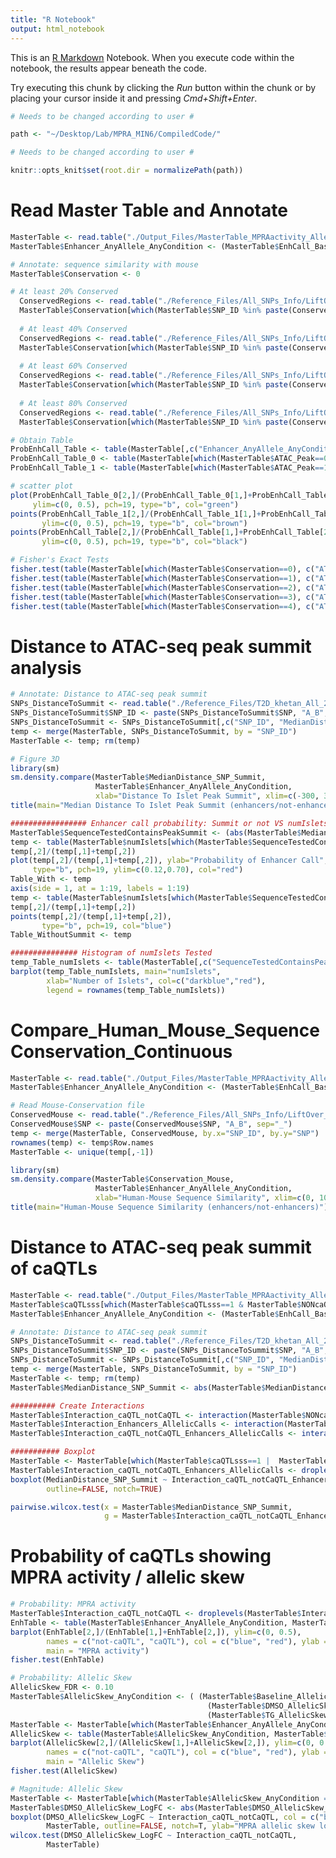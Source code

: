```yaml
---
title: "R Notebook"
output: html_notebook
---
```


This is an [R Markdown](http://rmarkdown.rstudio.com) Notebook. When you execute code within the notebook, the results appear beneath the code. 

Try executing this chunk by clicking the *Run* button within the chunk or by placing your cursor inside it and pressing *Cmd+Shift+Enter*. 

```r
# Needs to be changed according to user #

path <- "~/Desktop/Lab/MPRA_MIN6/CompiledCode/"

# Needs to be changed according to user #
```


```r
knitr::opts_knit$set(root.dir = normalizePath(path)) 
```


# Read Master Table and Annotate
```r
MasterTable <- read.table("./Output_Files/MasterTable_MPRAactivity_AllelicSkew_AllConditions.txt", header = T)
MasterTable$Enhancer_AnyAllele_AnyCondition <- (MasterTable$EnhCall_Baseline_REF==1 | MasterTable$EnhCall_Baseline_ALT==1 | MasterTable$EnhCall_DMSO_REF==1 | MasterTable$EnhCall_DMSO_ALT==1 | MasterTable$EnhCall_TG_REF==1 | MasterTable$EnhCall_TG_ALT==1)*1

# Annotate: sequence similarity with mouse
MasterTable$Conservation <- 0

# At least 20% Conserved
  ConservedRegions <- read.table("./Reference_Files/All_SNPs_Info/LiftOver_MammalianSpecies/Human_to_Mouse/MPRA_Loci_hg19_to_mm9_Mapped_.20_Multiple.bed", header=F)[,4]
  MasterTable$Conservation[which(MasterTable$SNP_ID %in% paste(ConservedRegions, "A_B", sep="_"))] <- 1
  
  # At least 40% Conserved
  ConservedRegions <- read.table("./Reference_Files/All_SNPs_Info/LiftOver_MammalianSpecies/Human_to_Mouse/MPRA_Loci_hg19_to_mm9_Mapped_.40_Multiple.bed", header=F)[,4]
  MasterTable$Conservation[which(MasterTable$SNP_ID %in% paste(ConservedRegions, "A_B", sep="_"))] <- 2
  
  # At least 60% Conserved
  ConservedRegions <- read.table("./Reference_Files/All_SNPs_Info/LiftOver_MammalianSpecies/Human_to_Mouse/MPRA_Loci_hg19_to_mm9_Mapped_.60_Multiple.bed", header=F)[,4]
  MasterTable$Conservation[which(MasterTable$SNP_ID %in% paste(ConservedRegions, "A_B", sep="_"))] <- 3
  
  # At least 80% Conserved
  ConservedRegions <- read.table("./Reference_Files/All_SNPs_Info/LiftOver_MammalianSpecies/Human_to_Mouse/MPRA_Loci_hg19_to_mm9_Mapped_.80_Multiple.bed", header=F)[,4]
  MasterTable$Conservation[which(MasterTable$SNP_ID %in% paste(ConservedRegions, "A_B", sep="_"))] <- 4 

# Obtain Table
ProbEnhCall_Table <- table(MasterTable[,c("Enhancer_AnyAllele_AnyCondition", "Conservation")])
ProbEnhCall_Table_0 <- table(MasterTable[which(MasterTable$ATAC_Peak==0),c("Enhancer_AnyAllele_AnyCondition", "Conservation")])
ProbEnhCall_Table_1 <- table(MasterTable[which(MasterTable$ATAC_Peak==1),c("Enhancer_AnyAllele_AnyCondition", "Conservation")])

# scatter plot
plot(ProbEnhCall_Table_0[2,]/(ProbEnhCall_Table_0[1,]+ProbEnhCall_Table_0[2,]), xlab="Sequence Conservation", ylab="Probability of enhancer call", 
     ylim=c(0, 0.5), pch=19, type="b", col="green")
points(ProbEnhCall_Table_1[2,]/(ProbEnhCall_Table_1[1,]+ProbEnhCall_Table_1[2,]), 
       ylim=c(0, 0.5), pch=19, type="b", col="brown")
points(ProbEnhCall_Table[2,]/(ProbEnhCall_Table[1,]+ProbEnhCall_Table[2,]), 
       ylim=c(0, 0.5), pch=19, type="b", col="black")

# Fisher's Exact Tests
fisher.test(table(MasterTable[which(MasterTable$Conservation==0), c("ATAC_Peak", "Enhancer_AnyAllele_AnyCondition")]))
fisher.test(table(MasterTable[which(MasterTable$Conservation==1), c("ATAC_Peak", "Enhancer_AnyAllele_AnyCondition")]))
fisher.test(table(MasterTable[which(MasterTable$Conservation==2), c("ATAC_Peak", "Enhancer_AnyAllele_AnyCondition")]))
fisher.test(table(MasterTable[which(MasterTable$Conservation==3), c("ATAC_Peak", "Enhancer_AnyAllele_AnyCondition")]))
fisher.test(table(MasterTable[which(MasterTable$Conservation==4), c("ATAC_Peak", "Enhancer_AnyAllele_AnyCondition")]))
```

# Distance to ATAC-seq peak summit analysis
```r
# Annotate: Distance to ATAC-seq peak summit
SNPs_DistanceToSummit <- read.table("./Reference_Files/T2D_khetan_All_20180111.asi.probes.Sequence.SnpID.CHR.START_DistanceToSummit_ConsensusPeakCoordinates.txt", header = T)
SNPs_DistanceToSummit$SNP_ID <- paste(SNPs_DistanceToSummit$SNP, "A_B", sep = "_")
SNPs_DistanceToSummit <- SNPs_DistanceToSummit[,c("SNP_ID", "MedianDistance_SNP_Summit", "numIslets")]
temp <- merge(MasterTable, SNPs_DistanceToSummit, by = "SNP_ID")
MasterTable <- temp; rm(temp)

# Figure 3D
library(sm)
sm.density.compare(MasterTable$MedianDistance_SNP_Summit, 
                   MasterTable$Enhancer_AnyAllele_AnyCondition,
                   xlab="Distance To Islet Peak Summit", xlim=c(-300, 300), model="equal")
title(main="Median Distance To Islet Peak Summit (enhancers/not-enhancers)")

################# Enhancer call probability: Summit or not VS numIslets: Figure 3E
MasterTable$SequenceTestedContainsPeakSummit <- (abs(MasterTable$MedianDistance_SNP_Summit)<100)*1
temp <- table(MasterTable$numIslets[which(MasterTable$SequenceTestedContainsPeakSummit==1)], MasterTable$Enhancer_AnyAllele_AnyCondition[which(MasterTable$SequenceTestedContainsPeakSummit==1)])
temp[,2]/(temp[,1]+temp[,2])
plot(temp[,2]/(temp[,1]+temp[,2]), ylab="Probability of Enhancer Call", xlim = c(1,19),
     type="b", pch=19, ylim=c(0.12,0.70), col="red")
Table_With <- temp
axis(side = 1, at = 1:19, labels = 1:19)
temp <- table(MasterTable$numIslets[which(MasterTable$SequenceTestedContainsPeakSummit==0)], MasterTable$Enhancer_AnyAllele_AnyCondition[which(MasterTable$SequenceTestedContainsPeakSummit==0)])
temp[,2]/(temp[,1]+temp[,2])
points(temp[,2]/(temp[,1]+temp[,2]), 
       type="b", pch=19, col="blue")
Table_WithoutSummit <- temp

############### Histogram of numIslets Tested
temp_Table_numIslets <- table(MasterTable[,c("SequenceTestedContainsPeakSummit", "numIslets")])
barplot(temp_Table_numIslets, main="numIslets",
        xlab="Number of Islets", col=c("darkblue","red"),
        legend = rownames(temp_Table_numIslets))
```


# Compare_Human_Mouse_SequenceConservation_Continuous
```r
MasterTable <- read.table("./Output_Files/MasterTable_MPRAactivity_AllelicSkew_AllConditions.txt", header = T)
MasterTable$Enhancer_AnyAllele_AnyCondition <- (MasterTable$EnhCall_Baseline_REF==1 | MasterTable$EnhCall_Baseline_ALT==1 | MasterTable$EnhCall_DMSO_REF==1 | MasterTable$EnhCall_DMSO_ALT==1 | MasterTable$EnhCall_TG_REF==1 | MasterTable$EnhCall_TG_ALT==1)*1

# Read Mouse-Conservation file
ConservedMouse <- read.table("./Reference_Files/All_SNPs_Info/LiftOver_MammalianSpecies/Human_to_Mouse/MPRA_Loci_Conservation_Mouse.bed", header=T)
ConservedMouse$SNP <- paste(ConservedMouse$SNP, "A_B", sep="_")
temp <- merge(MasterTable, ConservedMouse, by.x="SNP_ID", by.y="SNP")
rownames(temp) <- temp$Row.names
MasterTable <- unique(temp[,-1])

library(sm)
sm.density.compare(MasterTable$Conservation_Mouse, 
                   MasterTable$Enhancer_AnyAllele_AnyCondition,
                   xlab="Human-Mouse Sequence Similarity", xlim=c(0, 100), model="equal")
title(main="Human-Mouse Sequence Similarity (enhancers/not-enhancers)")

```


# Distance to ATAC-seq peak summit of caQTLs
```r
MasterTable <- read.table("./Output_Files/MasterTable_MPRAactivity_AllelicSkew_AllConditions.txt", header = T)
MasterTable$caQTLsss[which(MasterTable$caQTLsss==1 & MasterTable$NONcaQTs==1)] <- 0
MasterTable$Enhancer_AnyAllele_AnyCondition <- (MasterTable$EnhCall_Baseline_REF==1 | MasterTable$EnhCall_Baseline_ALT==1 | MasterTable$EnhCall_DMSO_REF==1 | MasterTable$EnhCall_DMSO_ALT==1 | MasterTable$EnhCall_TG_REF==1 | MasterTable$EnhCall_TG_ALT==1)*1

# Annotate: Distance to ATAC-seq peak summit
SNPs_DistanceToSummit <- read.table("./Reference_Files/T2D_khetan_All_20180111.asi.probes.Sequence.SnpID.CHR.START_DistanceToSummit_ConsensusPeakCoordinates.txt", header = T)
SNPs_DistanceToSummit$SNP_ID <- paste(SNPs_DistanceToSummit$SNP, "A_B", sep = "_")
SNPs_DistanceToSummit <- SNPs_DistanceToSummit[,c("SNP_ID", "MedianDistance_SNP_Summit", "numIslets")]
temp <- merge(MasterTable, SNPs_DistanceToSummit, by = "SNP_ID")
MasterTable <- temp; rm(temp)
MasterTable$MedianDistance_SNP_Summit <- abs(MasterTable$MedianDistance_SNP_Summit)

########## Create Interactions
MasterTable$Interaction_caQTL_notCaQTL <- interaction(MasterTable$NONcaQTs, MasterTable$caQTLsss)
MasterTable$Interaction_Enhancers_AllelicCalls <- interaction(MasterTable$Enhancer_AnyAllele_AnyCondition)
MasterTable$Interaction_caQTL_notCaQTL_Enhancers_AllelicCalls <- interaction(MasterTable$Interaction_caQTL_notCaQTL, MasterTable$Interaction_Enhancers_AllelicCalls)

########### Boxplot
MasterTable <- MasterTable[which(MasterTable$caQTLsss==1 |  MasterTable$NONcaQTs==1),]
MasterTable$Interaction_caQTL_notCaQTL_Enhancers_AllelicCalls <- droplevels(MasterTable$Interaction_caQTL_notCaQTL_Enhancers_AllelicCalls)
boxplot(MedianDistance_SNP_Summit ~ Interaction_caQTL_notCaQTL_Enhancers_AllelicCalls, data=MasterTable, 
        outline=FALSE, notch=TRUE)

pairwise.wilcox.test(x = MasterTable$MedianDistance_SNP_Summit, 
                     g = MasterTable$Interaction_caQTL_notCaQTL_Enhancers_AllelicCalls, p.adjust.method="bonferroni")
```

# Probability of caQTLs showing MPRA activity / allelic skew 
```r
# Probability: MPRA activity
MasterTable$Interaction_caQTL_notCaQTL <- droplevels(MasterTable$Interaction_caQTL_notCaQTL)
EnhTable <- table(MasterTable$Enhancer_AnyAllele_AnyCondition, MasterTable$Interaction_caQTL_notCaQTL)
barplot(EnhTable[2,]/(EnhTable[1,]+EnhTable[2,]), ylim=c(0, 0.5),
        names = c("not-caQTL", "caQTL"), col = c("blue", "red"), ylab = "Probability of MPRA activity",
        main = "MPRA activity")
fisher.test(EnhTable)

# Probability: Allelic Skew
AllelicSkew_FDR <- 0.10
MasterTable$AllelicSkew_AnyCondition <- ( (MasterTable$Baseline_AllelicSkew_p.adj < AllelicSkew_FDR & MasterTable$Baseline_AllelicSkew_p.adj >0) | 
                                            (MasterTable$DMSO_AllelicSkew_p.adj < AllelicSkew_FDR & MasterTable$DMSO_AllelicSkew_p.adj > 0) | 
                                            (MasterTable$TG_AllelicSkew_p.adj < AllelicSkew_FDR & MasterTable$TG_AllelicSkew_p.adj > 0) )*1
MasterTable <- MasterTable[which(MasterTable$Enhancer_AnyAllele_AnyCondition==1),]
AllelicSkew <- table(MasterTable$AllelicSkew_AnyCondition, MasterTable$Interaction_caQTL_notCaQTL)
barplot(AllelicSkew[2,]/(AllelicSkew[1,]+AllelicSkew[2,]), ylim=c(0, 0.5),
        names = c("not-caQTL", "caQTL"), col = c("blue", "red"), ylab = "Allelic Skew",
        main = "Allelic Skew")
fisher.test(AllelicSkew)

# Magnitude: Allelic Skew
MasterTable <- MasterTable[which(MasterTable$AllelicSkew_AnyCondition == 1),]
MasterTable$DMSO_AllelicSkew_LogFC <- abs(MasterTable$DMSO_AllelicSkew_LogFC)
boxplot(DMSO_AllelicSkew_LogFC ~ Interaction_caQTL_notCaQTL, col = c("blue", "red"), 
        MasterTable, outline=FALSE, notch=T, ylab="MPRA allelic skew logFC", names = c("not-caQTL", "caQTL"))
wilcox.test(DMSO_AllelicSkew_LogFC ~ Interaction_caQTL_notCaQTL,
        MasterTable)

```



